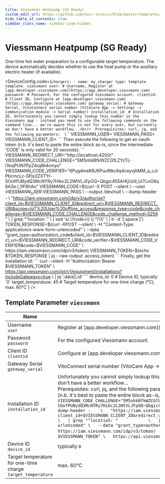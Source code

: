 ```yaml
---
title: Viessmann Heatpump (SG Ready)
custom_edit_url: https://github.com/evcc-io/evcc/blob/master/templates/definition/charger/viessmann.yaml
hide_table_of_contents: true
sidebar_class_name: sidebar-item-hidden
---
```



# Viessmann Heatpump (SG Ready)

<div className="device-detail-container">
  <div className="device-detail-content">
    <DeviceFeatures features="" />

One-time hot water preparation to a configurable target temperature. The device automatically decides whether to use the heat pump or the auxiliary electric heater (if available).


<DeviceConfig code={`chargers:
    - name: my_charger
      type: template
      template: viessmann
      user: # Username, Register at [app.developer.viessmann.com](https://app.developer.viessmann.com)
      password: # Password, For the configured Viessmann account.
      clientid: # Client ID, Configure at [app.developer.viessmann.com](https://app.developer.viessmann.com)
      gateway_serial: # Gateway Serial, VitoConnect serial number (VitoCare App -> Settings -> Communication module -> Serial number)
      installation_id: # Installation ID, Unfortunately you cannot simply lookup this number in the Viessmann app - instead you need to use the following commands on the command line... we're aware this is not for every user, but currently we don't have a better workflow...<br/>  Prerequisites: curl, jq, and the following parameters:  \`\`\` VIESSMANN_USER=<your-user> VIESSMANN_PASS=<your-password> VIESSMANN_CLIENT_ID=<your-clientid> \`\`\`  Then execute the following to get an oauth token (n.b. it's best to paste the entire block as-is, since the intermediate 'CODE' is only valid for 20 seconds):  \`\`\` VIESSMANN_REDIRECT_URI="http://localhost:4200/" VIESSMANN_CODE_CHALLENGE="5M5nhkBfkWZCGfLZYcTL-l7esjPUN7PpZ4rq8k4cmys" VIESSMANN_CODE_VERIFIER="6PygdmeK8JKPuuftlkc6q4ceyvjhMM_a_cJrPbcmcLc-SPjx2ZXTYr-SOofPUBydQ3McNYRy7Hibc2L2WtVLJFpOQ~Qbgic455ArKjUz9_UiTLnO6q8A3e.I_fIF8hAo"  VIESSMANN_CODE=$(curl -X POST --silent \   --user $VIESSMANN_USER:$VIESSMANN_PASS \   --output /dev/null \   --dump-header -    \   "https://iam.viessmann.com/idp/v3/authorize?client_id=$VIESSMANN_CLIENT_ID&redirect_uri=$VIESSMANN_REDIRECT_URI&scope=IoT%20User%20offline_access&response_type=code&code_challenge=$VIESSMANN_CODE_CHALLENGE&code_challenge_method=S256" \   | grep "^location: "            \   | sed 's/.*\\?code=\\(.*\\).*/\\1/' \   | tr -d '[:space:]')  TOKEN_RESPONSE=$(curl -XPOST --silent \   -H "Content-Type: application/x-www-form-urlencoded" \   --data "grant_type=authorization_code&client_id=$VIESSMANN_CLIENT_ID&redirect_uri=$VIESSMANN_REDIRECT_URI&code_verifier=$VIESSMANN_CODE_VERIFIER&code=$VIESSMANN_CODE" \   https://iam.viessmann.com/idp/v3/token)  VIESSMANN_TOKEN=$(echo $TOKEN_RESPONSE | jq --raw-output .access_token) \`\`\`  Finally, get the installation id:  \`\`\` curl --silent -H "Authorization: Bearer $VIESSMANN_TOKEN" \   https://api.viessmann.com/iot/v1/equipment/installations?includeGateways=true \   | jq '.data[].id' \`\`\`
      device_id: 0 # Device ID, typically \`0\`
      target_temperature: 45 # Target temperature for one-time charge (°C), max. 60°C`}  />
  </div>
  <div className="device-detail-icon">
    <evcc-icon
      type="charger"
      name="viessmann-heatpump-sg-ready"
      size="400px"
      alt="Viessmann Heatpump (SG Ready)"
      className="device-detail-icon-img"
    ></evcc-icon>
  </div>
</div>

## Template Parameter `viessmann`

| Name | Explanation | Value | Optional |
|-----------|-------------|-------|----------|
| Username<br/>`user` | Register at \[app.developer.viessmann.com\](https://app.developer.viessmann.com) |  | yes |
| Password<br/>`password` | For the configured Viessmann account. |  | yes |
| Client ID<br/>`clientid` | Configure at \[app.developer.viessmann.com\](https://app.developer.viessmann.com) |  | yes |
| Gateway Serial<br/>`gateway_serial` | VitoConnect serial number (VitoCare App -> Settings -> Communication module -> Serial number) |  | yes |
| Installation ID<br/>`installation_id` | Unfortunately you cannot simply lookup this number in the Viessmann app - instead you need to use the following commands on the command line... we're aware this is not for every user, but currently we don't have a better workflow...<br/>  Prerequisites: curl, jq, and the following parameters:  ``` VIESSMANN_USER=<your-user> VIESSMANN_PASS=<your-password> VIESSMANN_CLIENT_ID=<your-clientid> ```  Then execute the following to get an oauth token (n.b. it's best to paste the entire block as-is, since the intermediate 'CODE' is only valid for 20 seconds):  ``` VIESSMANN_REDIRECT_URI="http://localhost:4200/" VIESSMANN_CODE_CHALLENGE="5M5nhkBfkWZCGfLZYcTL-l7esjPUN7PpZ4rq8k4cmys" VIESSMANN_CODE_VERIFIER="6PygdmeK8JKPuuftlkc6q4ceyvjhMM_a_cJrPbcmcLc-SPjx2ZXTYr-SOofPUBydQ3McNYRy7Hibc2L2WtVLJFpOQ~Qbgic455ArKjUz9_UiTLnO6q8A3e.I_fIF8hAo"  VIESSMANN_CODE=$(curl -X POST --silent \   --user $VIESSMANN_USER:$VIESSMANN_PASS \   --output /dev/null \   --dump-header -    \   "https://iam.viessmann.com/idp/v3/authorize?client_id=$VIESSMANN_CLIENT_ID&redirect_uri=$VIESSMANN_REDIRECT_URI&scope=IoT%20User%20offline_access&response_type=code&code_challenge=$VIESSMANN_CODE_CHALLENGE&code_challenge_method=S256" \   \| grep "^location: "            \   \| sed 's/.*\?code=\(.*\).*/\1/' \   \| tr -d '\[:space:\]')  TOKEN_RESPONSE=$(curl -XPOST --silent \   -H "Content-Type: application/x-www-form-urlencoded" \   --data "grant_type=authorization_code&client_id=$VIESSMANN_CLIENT_ID&redirect_uri=$VIESSMANN_REDIRECT_URI&code_verifier=$VIESSMANN_CODE_VERIFIER&code=$VIESSMANN_CODE" \   https://iam.viessmann.com/idp/v3/token)  VIESSMANN_TOKEN=$(echo $TOKEN_RESPONSE \| jq --raw-output .access_token) ```  Finally, get the installation id:  ``` curl --silent -H "Authorization: Bearer $VIESSMANN_TOKEN" \   https://api.viessmann.com/iot/v1/equipment/installations?includeGateways=true \   \| jq '.data\[\].id' ``` |  | yes |
| Device ID<br/>`device_id` | typically `0` |  | yes |
| Target temperature for one-time charge<br/>`target_temperature` | max. 60°C | Standard: `45`<br/>Einheit: °C | yes |

